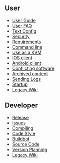==User==

* [[User Guide]]
* [[User FAQ]]
* [[Text Config]]
* [[Security]]
* [[Requirements]]
* [[Command line]]
* [[Use as a KVM]]
* [[IOS client]]
* [[Android client]]
* [[Conflicting software]]
* [[Archived content]]
* [[Sending Logs]]
* [[Startup]]
* [http://synergy-project.org/wiki/User Legacy Wiki]

==Developer==

* [[Release]]
* [[Issues]]
* [[Compiling]]
* [[Code Style]]
* [[Buildbot]]
* [[Source Code]]
* [[Version Planning]]
* [http://synergy-project.org/wiki/Developer Legacy Wiki]
